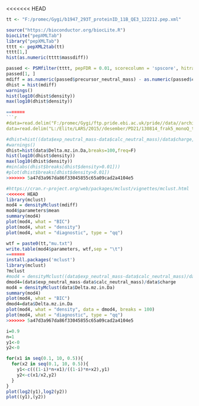 <<<<<<< HEAD
```{r data-input}
tt <- "F:/promec/Gygi/b1947_293T_proteinID_11B_QE3_122212.pep.xml"
```

```{r pep-xml-read}
source("https://bioconductor.org/biocLite.R")
biocLite("pepXMLTab")
library("pepXMLTab")
tttt <- pepXML2tab(tt)
tttt[1,]
hist(as.numeric(tttt$massdiff))
```

```{r filter}
passed <- PSMfilter(tttt, pepFDR = 0.01, scorecolumn = 'spscore', hitrank = 1,minpeplen = 6, decoysuffix = '_REVERSED')
passed[1, ]
mdiff = as.numeric(passed$precursor_neutral_mass) - as.numeric(passed$calc_neutral_pep_mass)
dhist = hist(mdiff)
warnings()
hist(log10(dhist$density))
max(log10(dhist$density))

=======
```{r data}
#data=read.delim("F:/promec/Gygi/ftp.pride.ebi.ac.uk/pride//data//archive//2015//06//PXD001468/b1906_293T_proteinID_01A_QE3_122212_et.txt", skip = 1, header=T)
data=read.delim("L:/Elite/LARS/2015//desember/PD21/130814_frak5_monoQ_tod27/Set of 5 files_PSMsR.txt",header=T)
```

```{r hist}
#dhist=hist((data$exp_neutral_mass-data$calc_neutral_mass)/data$charge,breaks=50000,freq=F )
#warnings()
dhist=hist(data$Delta.mz.in.Da,breaks=100,freq=F)
hist(log10(dhist$density))
max(log10(dhist$density))
#min(abs(dhist$breaks[dhist$density>0.01]))
#plot(dhist$breaks[dhist$density>0.01])
>>>>>>> 5a47d3a967da86f33045855c65a09cad2a4104e5
```



```{r de-gauss}
#https://cran.r-project.org/web/packages/mclust/vignettes/mclust.html
<<<<<<< HEAD
library(mclust)
mod4 = densityMclust(mdiff)
mod4$parameters$mean
summary(mod4)
plot(mod4, what = "BIC")
plot(mod4, what = "density")
plot(mod4, what = "diagnostic", type = "qq")
```



```{r write-output}
wtf = paste0(tt,"mu.txt")
write.table(mod4$parameters, wtf,sep = "\t")
=======
install.packages('mclust')
library(mclust)
?mclust
#mod4 = densityMclust((data$exp_neutral_mass-data$calc_neutral_mass)/data$charge)
dmod4=(data$exp_neutral_mass-data$calc_neutral_mass)/data$charge
mod4 = densityMclust(data$Delta.mz.in.Da)
summary(mod4)
plot(mod4, what = "BIC")
dmod4=data$Delta.mz.in.Da
plot(mod4, what = "density", data = dmod4, breaks = 100)
plot(mod4, what = "diagnostic", type = "qq")
>>>>>>> 5a47d3a967da86f33045855c65a09cad2a4104e5
```

```{r ir}
i=0.9
n=1
y1<-0
y2<-0

for(x1 in seq(0.1, 10, 0.5)){
  for(x2 in seq(0.1, 10, 0.5)){
    y1<-c(((1-i)*n+x1)/((1-i)*n+x2),y1)
    y2<-c(x1/x2,y2)
  }
}
plot(log2(y1),log2(y2))
plot((y1),(y2))

```





